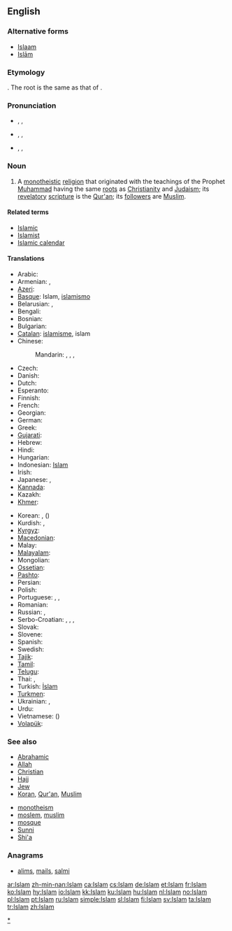 {{also|islam|islám}}
==English==

===Alternative forms===
* [[Islaam]]
* [[Islām]]

===Etymology===
{{etyl|ar}} {{term|اسلام|إسْلام|sc=Arab|tr=‘islām|submission (to the will of God)|lang=ar}}. The root is the same as that of {{term|سلام|سَلام|sc=Arab|tr=salām||peace|lang=ar}}.

===Pronunciation===
* {{enPR|ĭs-läm'}}, {{IPA|/ɪsˈlɑːm/}}, {{SAMPA|/Is"lA:m/}}
* {{enPR|ĭz-läm'}}, {{IPA|/ɪzˈlɑːm/}}, {{SAMPA|/Iz"lA:m/}}
* {{enPR|ĭz'lăm}}, {{IPA|/ˈɪzlæm/}}, {{SAMPA|/"Izl{m/}}

===Noun===
{{en-noun|-}}
{{wikipedia}}

# A [[monotheistic]] [[religion]] that originated with the teachings of the Prophet [[Muhammad]] having the same [[root]]s as [[Christianity]] and [[Judaism]]; its [[revelatory]] [[scripture]] is the [[Qur'an]]; its [[follower]]s are [[Muslim]].

====Related terms====
* [[Islamic]]
* [[Islamist]]
* [[Islamic calendar]]

====Translations====
{{trans-top|religion}}
* Arabic: {{t+|ar|الإسلام|m|tr=al-'islaam}} 
* Armenian: {{t-|hy|իսլամ|tr=islam}}, {{t-|hy|մահմեդականություն|tr=mahmedakanut'yun}}
* [[Azeri]]: {{t-|az|islam|xs=Azeri}}
* [[Basque]]: Islam, [[islamismo]]
* Belarusian: {{t|be|іслам|m|tr=islám|xs=Belarusian}},  {{t|be|мусульманства|n|tr=musul’mánstva|xs=Belarusian}}
* Bengali: {{t+|bn|ইসলাম|tr=islam|sc=Beng|xs=Bengali}}
* Bosnian: {{t-|bs|islam|m}}
* Bulgarian: {{t|bg|ислям|m|tr=isljám}}
* [[Catalan]]: [[islamisme]], islam
* Chinese:
*: Mandarin: {{t-|cmn|回教|tr=Huí-jiào|sc=Hani}},  {{t|cmn|伊斯蘭教|sc=Hani}},  {{t|cmn|伊斯兰教|tr=Yīsīlán-jiào|sc=Hani}},  {{t-|cmn|清真教|tr=Qīngzhēn-jiào|sc=Hani}}
* Czech: {{t+|cs|islám|m}}
* Danish: {{t-|da|islam}}
* Dutch: {{t+|nl|islam|m}}
* Esperanto: {{t-|eo|islamo|xs=Esperanto}}
* Finnish: {{t+|fi|islam}}
* French: {{t+|fr|Islam|m}}
* Georgian: {{t-|ka|ისლამი|tr=islami|sc=Geor|xs=Georgian}}
* German: {{t+|de|Islam|m}}
* Greek: {{t|el|Ισλάμ|n|tr=Islám}}
* [[Gujarati]]: {{t|gu|ઇસ્લામ|tr=islām|sc=Gujr|xs=Gujarati}}
* Hebrew: {{t|he|איסלאם|m|tr=islám}}
* Hindi: {{t-|hi|इस्लाम|tr=islām|xs=Hindi}}
* Hungarian: {{t+|hu|iszlám}}
* Indonesian: [[Islam]]
* Irish: {{t|ga|Ioslam|m}}
* Japanese: {{t-|ja|イスラム教|tr=イスラムきょう, Isuramu-kyō}},  {{t-|ja|回教|tr=かいきょう, Kai-kyō}}
* [[Kannada]]: {{t|kn|ಇಸ್ಲಾಂ|sc=Knda|xs=Kannada}}
* Kazakh: {{t|kk|Исләм|tr=Isləm|sc=Cyrl|xs=Kazakh}}
* [[Khmer]]: {{t|km|សាសនាឥស្លាម|sc=Khmr|xs=Khmer}}
{{trans-mid}}
* Korean: {{t|ko|이슬람교|tr=Iseullam-gyo|sc=Hang}},  {{t|ko|회교|tr=Hwi-gyo|sc=Hang}} ({{t+|ko|回教|sc=Hani}})
* Kurdish: {{t|ku|Îslam}}, {{ku-Arab|[[ئیسلام]]}}
* [[Kyrgyz]]: {{t|ky|Ислам|tr=Islám|sc=Cyrl|xs=Kyrgyz}}
* [[Macedonian]]: {{t-|mk|ислам|m|tr=íslam}}
* Malay: {{t-|ms|Islam|xs=Malay}}
* [[Malayalam]]: {{t|ml|ഇസ്‌ലാം|sc=Mlym|xs=Malayalam}}
* Mongolian: {{t-|mn|ислам|tr=islám|sc=Cyrl|xs=Mongolian}}
* [[Ossetian]]: {{tø|os|пысылмон дин|tr=pysylmon din|sc=Cyrl|xs=Ossetian}}
* [[Pashto]]: {{t+|ps|اسلام|m|tr=islām|sc=ps-Arab|xs=Pashto}}
* Persian: {{t-|fa|اسلام|tr=eslâm|xs=Persian}}
* Polish: {{t+|pl|islam}}
* Portuguese: {{t|pt|Islã|m}}, {{t|pt|Islão|m}}, {{t|pt|Islame|m}}
* Romanian: {{t-|ro|islam}}
* Russian: {{t+|ru|ислам|m|tr=islám}},  {{t|ru|мусульманство|n|tr=musul’mánstvo}}
* Serbo-Croatian: {{t|sh|ислам|m|sc=Cyrl|xs=Serbo-Croatian}},  {{t|sh|islam|m|xs=Serbo-Croatian}},  {{t|sh|мухамеданство|n|sc=Cyrl|xs=Serbo-Croatian}},  {{t|sh|muhamedanstvo|n|xs=Serbo-Croatian}}
* Slovak: {{t-|sk|islám|m}}
* Slovene: {{t+|sl|islam|m}}
* Spanish: {{t-|es|Islam|m}}
* Swedish: {{t+|sv|islam}}
* [[Tajik]]: {{t-|tg|Ислом|tr=Islom|sc=Cyrl|xs=Tajik}}
* [[Tamil]]: {{t|ta|இசுலாம்|xs=Tamil}}
* [[Telugu]]: {{t|te|ఇస్లాం మతం}}
* Thai: {{t|th|อิสลาม|tr=ìt-sà-laam}},  {{t|th|ศาสนาอิสลาม|tr=săa-sà-ná ìt-sà-laam}}
* Turkish: [[İslam]]
* [[Turkmen]]: {{t|tk|Yslam|xs=Turkmen}}
* Ukrainian: {{t|uk|іслам|m|tr=islám|xs=Ukrainian}},  {{t|uk|мусульманство|n|tr=musul’mánstvo|xs=Ukrainian}}
* Urdu: {{t-|ur|اسلام|tr=islām|xs=Urdu}}
* Vietnamese: {{t|vi|Hồi giáo|xs=Vietnamese}} ({{t-|vi|回教|sc=Hani|xs=Vietnamese}})
* [[Volapük]]: {{t|vo|slam}}
{{trans-bottom}}

===See also===
{{top2}}
* [[Abrahamic]]
* [[Allah]]
* [[Christian]]
* [[Hajj]]
* [[Jew]]
* [[Koran]], [[Qur'an]], [[Muslim]]
{{mid2}}
* [[monotheism]]
* [[moslem]], [[muslim]]
* [[mosque]]
* [[Sunni]]
* [[Shi'a]]
{{bottom}}

===Anagrams===
* [[alims#English|alims]], [[mails#English|mails]], [[salmi#English|salmi]]

[[Category:Islam|*]]

[[ar:Islam]]
[[zh-min-nan:Islam]]
[[ca:Islam]]
[[cs:Islam]]
[[de:Islam]]
[[et:Islam]]
[[fr:Islam]]
[[ko:Islam]]
[[hy:Islam]]
[[io:Islam]]
[[kk:Islam]]
[[ku:Islam]]
[[hu:Islam]]
[[nl:Islam]]
[[no:Islam]]
[[pl:Islam]]
[[pt:Islam]]
[[ru:Islam]]
[[simple:Islam]]
[[sl:Islam]]
[[fi:Islam]]
[[sv:Islam]]
[[ta:Islam]]
[[tr:Islam]]
[[zh:Islam]]